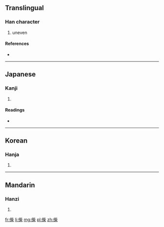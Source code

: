==Translingual==

===Han character===
{{Han char|rn=9|rad=人|as=09|sn=11|four=2129<sub>4</sub>|canj=人卜心木 (OYPD)}}

# uneven

====References====
* {{Han ref|kx=0111.190|dkj=00883|dj=0237.160|hdz=10202.070|uh=5068|ud=20584|bh=D85B|bd=55387}}

----

==Japanese==

===Kanji===
{{ja-kanji|grade=|rs=人09}}

# {{defn|lang=ja|sort=人09}}

====Readings====
* {{ja-readings|on=[[し]] (shi)|kun=[[そろわない]] (sorowanai)}}

----

==Korean==

===Hanja===
{{ko-hanja|hangeul=치|rv=chi|mr=ch'i}}

# {{defn|lang=ko|sort=人09}}

----

==Mandarin==

===Hanzi===
{{cmn-hanzi|pin=[[cī]] ([[ci1]])|wg=tz'u<sup>1</sup>}}

# {{defn|lang=cmn|sort=人09}}

[[fr:偨]]
[[li:偨]]
[[mg:偨]]
[[pl:偨]]
[[zh:偨]]